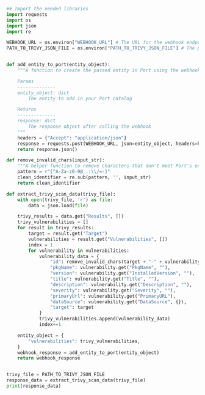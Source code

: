 ```python showLineNumbers
## Import the needed libraries
import requests
import os
import json
import re

WEBHOOK_URL = os.environ["WEBHOOK_URL"] # The URL for the webhook endpoint provided by Port
PATH_TO_TRIVY_JSON_FILE = os.environ["PATH_TO_TRIVY_JSON_FILE"] # The path to the Trivy result.json file relative to the project folder


def add_entity_to_port(entity_object):
    """A function to create the passed entity in Port using the webhook URL

    Params
    --------------
    entity_object: dict
        The entity to add in your Port catalog

    Returns
    --------------
    response: dict
        The response object after calling the webhook
    """
    headers = {"Accept": "application/json"}
    response = requests.post(WEBHOOK_URL, json=entity_object, headers=headers)
    return response.json()

def remove_invalid_chars(input_str):
    """A helper function to remove characters that don't meet Port's entity identifier pattern"""
    pattern = r"[^A-Za-z0-9@_.:\\/=-]"
    clean_identifier = re.sub(pattern, '', input_str)
    return clean_identifier

def extract_trivy_scan_data(trivy_file):
    with open(trivy_file, 'r') as file:
        data = json.load(file)

    trivy_results = data.get("Results", [])
    trivy_vulnerabilities = []
    for result in trivy_results:
        target = result.get("Target")
        vulnerabilities = result.get("Vulnerabilities", [])
        index = 1
        for vulnerability in vulnerabilities:
            vulnerability_data = {
                "id": remove_invalid_chars(target + "-" + vulnerability.get("VulnerabilityID", "") + "-" + str(index)),
                "pkgName": vulnerability.get("PkgName", ""),
                "version": vulnerability.get("InstalledVersion", ""),
                "title": vulnerability.get("Title", ""),
                "description": vulnerability.get("Description", ""),
                "severity": vulnerability.get("Severity", ""),
                "primaryUrl": vulnerability.get("PrimaryURL"),
                "dataSource": vulnerability.get("DataSource", {}),
                "target": target
            }
            trivy_vulnerabilities.append(vulnerability_data)
            index+=1

    entity_object = {
        "vulnerabilities": trivy_vulnerabilities,
    }
    webhook_response = add_entity_to_port(entity_object)
    return webhook_response


trivy_file = PATH_TO_TRIVY_JSON_FILE
response_data = extract_trivy_scan_data(trivy_file)
print(response_data)
```
